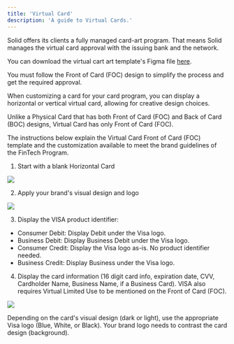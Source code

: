 ```yaml
---
title: 'Virtual Card'
description: 'A guide to Virtual Cards.'
---
```

Solid offers its clients a fully managed card-art program. That means Solid manages the virtual card approval with the issuing bank and the network.

You can download the virtual cart art template's Figma file [here](https://www.figma.com/file/cwxnEXJtFIalnq96UCefSj/Card-Art-Template?node-id=0%3A1).

You must follow the Front of Card (FOC) design to simplify the process and get the required approval.

When customizing a card for your card program, you can display a horizontal or vertical virtual card, allowing for creative design choices.

Unlike a Physical Card that has both Front of Card (FOC) and Back of Card (BOC) designs, Virtual Card has only Front of Card (FOC).

The instructions below explain the Virtual Card Front of Card (FOC) template and the customization available to meet the brand guidelines of the FinTech Program.

1. Start with a blank Horizontal Card
<Frame caption="Blank Horizontal Card">
  <img src="https://cdn.prod.website-files.com/66633a8deaa98cd86b9f0eb3/66d10207e2295ef6ada9cf42_Horizontal-Card-Front-Blank.png" />
</Frame>

2. Apply your brand's visual design and logo
<Frame caption="Card Design">
  <img src="https://cdn.prod.website-files.com/66633a8deaa98cd86b9f0eb3/66d10207c68888336325778f_Horizontal-Card-Front-Branded.png" />
</Frame>

3. Display the VISA product identifier:
- Consumer Debit: Display Debit under the Visa logo.
- Business Debit: Display Business Debit under the Visa logo.
- Consumer Credit: Display the Visa logo as-is. No product identifier needed.
- Business Credit: Display Business under the Visa logo.

4. Display the card information (16 digit card info, expiration date, CVV, Cardholder Name, Business Name, if a Business Card). VISA also requires Virtual Limited Use to be mentioned on the Front of Card (FOC).
<Frame caption="Blank Horizontal Card">
  <img src="https://cdn.prod.website-files.com/66633a8deaa98cd86b9f0eb3/66f45deecec13fbc6fbc8760_Solid-Consumer-Credit-Virtual.png" />
</Frame>

<Note>Depending on the card's visual design (dark or light), use the appropriate Visa logo (Blue, White, or Black). Your brand logo needs to contrast the card design (background).</Note>